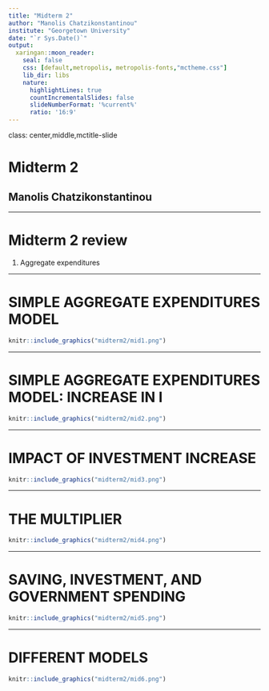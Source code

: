 ```yaml
---
title: "Midterm 2"
author: "Manolis Chatzikonstantinou"
institute: "Georgetown University"
date: "`r Sys.Date()`"
output: 
  xaringan::moon_reader:
    seal: false
    css: [default,metropolis, metropolis-fonts,"mctheme.css"]
    lib_dir: libs
    nature:
      highlightLines: true
      countIncrementalSlides: false
      slideNumberFormat: '%current%' 
      ratio: '16:9'
---
```


class: center,middle,mctitle-slide 


# Midterm 2

## Manolis Chatzikonstantinou  

---



# Midterm 2 review

1. Aggregate expenditures

---

# SIMPLE AGGREGATE EXPENDITURES MODEL

```r
knitr::include_graphics("midterm2/mid1.png") 
```


---

# SIMPLE AGGREGATE EXPENDITURES MODEL: INCREASE IN I

```r
knitr::include_graphics("midterm2/mid2.png") 
```

---

# IMPACT OF INVESTMENT INCREASE


```r
knitr::include_graphics("midterm2/mid3.png") 
```


---

# THE MULTIPLIER


```r
knitr::include_graphics("midterm2/mid4.png") 
```


---

# SAVING, INVESTMENT, AND GOVERNMENT SPENDING


```r
knitr::include_graphics("midterm2/mid5.png") 
```


---

# DIFFERENT MODELS


```r
knitr::include_graphics("midterm2/mid6.png") 
```


